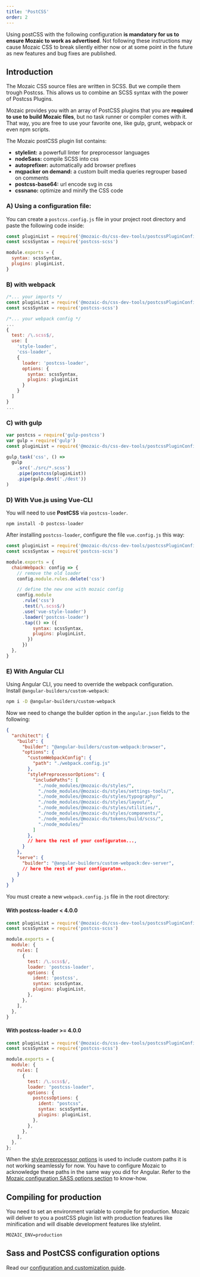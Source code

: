 ```yaml
---
title: 'PostCSS'
order: 2
---
```


<Highlight theme="warning" title="Important note">

Using postCSS with the following configuration **is mandatory for us to ensure Mozaic to work as advertised**. Not following these instructions may cause Mozaic CSS to break silently either now or at some point in the future as new features and bug fixes are published.

</Highlight>


## Introduction

The Mozaic CSS source files are written in SCSS. But we compile them trough Postcss.
This allows us to combine an SCSS syntax with the power of Postcss Plugins.

Mozaic provides you with an array of PostCSS plugins that you are **required to use to build Mozaic files**, but no task runner or compiler comes with it.
That way, you are free to use your favorite one, like gulp, grunt, webpack or even npm scripts.

The Mozaic postCSS plugin list contains:

- **stylelint:** a powerfull linter for preprocessor languages
- **nodeSass:** compile SCSS into css
- **autoprefixer:** automatically add browser prefixes
- **mqpacker on demand:** a custom built media queries regrouper based on comments
- **postcss-base64:** url encode svg in css
- **cssnano:** optimize and minify the CSS code

### A) Using a configuration file:

You can create a `postcss.config.js` file in your project root directory and paste the following code inside:

```js
const pluginList = require('@mozaic-ds/css-dev-tools/postcssPluginConfig')
const scssSyntax = require('postcss-scss')

module.exports = {
  syntax: scssSyntax,
  plugins: pluginList,
}
```

### B) with webpack

```js
/*... your imports */
const pluginList = require('@mozaic-ds/css-dev-tools/postcssPluginConfig')
const scssSyntax = require('postcss-scss')

/*... your webpack config */
...
{
  test: /\.scss$/,
  use: [
    'style-loader',
    'css-loader',
    {
      loader: 'postcss-loader',
      options: {
        syntax: scssSyntax,
        plugins: pluginList
      }
    }
  ]
}
...
```

### C) with gulp

```js
var postcss = require('gulp-postcss')
var gulp = require('gulp')
const pluginList = require('@mozaic-ds/css-dev-tools/postcssPluginConfig')

gulp.task('css', () =>
  gulp
    .src('./src/*.scss')
    .pipe(postcss(pluginList))
    .pipe(gulp.dest('./dest'))
)
```

### D) With Vue.js using Vue-CLI

You will need to use **PostCSS** via `postcss-loader`.

```npm
npm install -D postcss-loader
```

After installing `postcss-loader`, configure the file `vue.config.js` this way:

```js
const pluginList = require('@mozaic-ds/css-dev-tools/postcssPluginConfig')
const scssSyntax = require('postcss-scss')

module.exports = {
  chainWebpack: config => {
    // remove the old loader
    config.module.rules.delete('css')

    // define the new one with mozaic config
    config.module
      .rule('css')
      .test(/\.scss$/)
      .use('vue-style-loader')
      .loader('postcss-loader')
      .tap(() => ({
          syntax: scssSyntax,
          plugins: pluginList,
        })
      })
  },
}
```

### E) With Angular CLI

Using Angular CLI, you need to override the webpack configuration.  
Install `@angular-builders/custom-webpack`:

```bash
npm i -D @angular-builders/custom-webpack
```

Now we need to change the builder option in the `angular.json` fields to the following:

```json
{
  "architect": {
    "build": {
      "builder": "@angular-builders/custom-webpack:browser",
      "options": {
        "customWebpackConfig": {
          "path": "./webpack.config.js"
        },
        "stylePreprocessorOptions": {
          "includePaths": [
            "./node_modules/@mozaic-ds/styles/",
            "./node_modules/@mozaic-ds/styles/settings-tools/",
            "./node_modules/@mozaic-ds/styles/typography/",
            "./node_modules/@mozaic-ds/styles/layout/",
            "./node_modules/@mozaic-ds/styles/utilities/",
            "./node_modules/@mozaic-ds/styles/components/",
            "./node_modules/@mozaic-ds/tokens/build/scss/",
            "./node_modules/"
          ]
        },
        // here the rest of your configuraton...,
      }
    },
    "serve": {
      "builder": "@angular-builders/custom-webpack:dev-server",
      // here the rest of your configuraton..
    }
  }
}
```

You must create a new `webpack.config.js` file in the root directory:

#### With postcss-loader < 4.0.0

```js
const pluginList = require('@mozaic-ds/css-dev-tools/postcssPluginConfig')
const scssSyntax = require('postcss-scss')

module.exports = {
  module: {
    rules: [
      {
        test: /\.scss$/,
        loader: 'postcss-loader',
        options: {
          ident: 'postcss',
          syntax: scssSyntax,
          plugins: pluginList,
        },
      },
    ],
  },
}
```

#### With postcss-loader >= 4.0.0

```js
const pluginList = require('@mozaic-ds/css-dev-tools/postcssPluginConfig')
const scssSyntax = require('postcss-scss')

module.exports = {
  module: {
    rules: [
      {
        test: /\.scss$/,
        loader: "postcss-loader",
        options: {
          postcssOptions: {
            ident: "postcss",
            syntax: scssSyntax,
            plugins: pluginList,
          },
        },
      },
    ],
  },
};
```

<Highlight theme="warning" title="Working with style preprocessor options">

When the [style preprocessor options](https://angular.io/guide/workspace-config#style-preprocessor-options) is used to include custom paths it is not working seamlessly for now.
You have to configure Mozaic to acknowledge these paths in the same way you did for Angular.
Refer to the [Mozaic configuration SASS options section](http://mozaic.adeo.cloud/GetStarted/Developers/Configuration/#sassincludepaths--array-of-paths) to know-how.

</Highlight>

## Compiling for production

You need to set an environment variable to compile for production.
Mozaic will deliver to you a postCSS plugin list with production features like minification and will disable development features like stylelint.

```shell
MOZAIC_ENV=production
```

## Sass and PostCSS configuration options

Read our [configuration and customization guide](/GetStarted/Developers/Configuration/).
